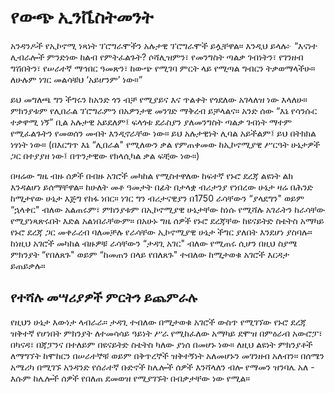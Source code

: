 # የውጭ ኢንቬስትመንት

አንዳንዶች የኢኮኖሚ ነጻነት ፕሮግራሞችን አሉታዊ ፕሮግራሞች ይሏቸዋል። እንዲህ ይላሉ፦ “እናነተ ሊብራሎች ምንድነው ከልብ የምትፈልጉት? ሶሻሊዝምን፣ የመንግስት ጣልቃ ገብነትን፣ የገንዘብ ግሽበትን፣ የሠራተኛ ማኅበር ዓመጽን፣ ከውጭ የሚገባ ምርት ላይ የሚጣል ግብርን ትቃወማላችሁ። ለሁሉም ነገር መልሳቹህ ‘አይሆንም’ ነው።”

ይህ መግለጫ ግን ችግሩን ከአንድ ጎን ብቻ የሚያይና እና ጥልቀት የጎደለው አገላለዝ ነው እላለሁ። ምክንያቱም የሊበራል ፕሮግራምን በአዎንታዊ መንገድ ማቅረብ ይቻላልና። አንድ ሰው “እኔ የሳንሱር ተቃዋሚ ነኝ” ቢል አሉታዊ አይደለም፤ ፍላጎቱ ደራስያን ያለመንግስት ጣልቃ ገብነት ማተም የሚፈልጉትን የመወሰን መብት እንዲኖራቸው ነው። ይህ አሉታዊነት ሊባል አይችልም፤ ይህ በትክክል ነፃነት ነው። (በእርግጥ እኔ “ሊበራል" የሚለውን ቃል የምጠቀመው ከኢኮኖሚያዊ ሥርዓት ሁኔታዎች ጋር በተያያዘ ነው፤ በጥንታዊው የክላሲካል ቃል ፍቺው ነው።)

በዛሬው ግዜ ብዙ ሰዎች በብዙ አገሮች መካከል የሚስተዋለው ከፍተኛ የኑሮ ደረጃ ልዩነት ልክ እንዳልሆነ ይሰማቸዋል። ከሁለት መቶ ዓመታት በፊት በታላቋ ብሪታንያ የነበረው ሁኔታ ዛሬ በሕንድ ከሚታየው ሁኔታ እጅግ የከፋ ነበር። ነገር ግን ብሪታናዊያን በ1750 ራሳቸውን “ያላደግን" ወይም “ኋላቀር" ብለው አልጠሩም፣ ምክንያቱም በኢኮኖሚያዊ ሁኔታቸው ከነሱ የሚሻሉ አገራትን ከራሳቸው የሚያነጻጽሩበት እድል አልነበራቸውም። በአሁኑ ግዜ ሰዎች የኑሮ ደረጃቸው ከዩናይትድ ስቴትስ አማካይ የኑሮ ደረጃ ጋር መቀራረብ ባለመቻሉ የራሳቸው ኢኮኖሚያዊ ሁኔታ ችግር ያለበት እንደሆነ ያስባሉ። ከነዚህ አገሮች መካከል ብዙዎቹ ራሳቸውን “ታዳጊ አገር" ብለው የሚጠሩ ሲሆን በዚህ ስያሜ ምክንያት “የበለጸጉ" ወይም “ከመጠን በላይ የበለጸጉ" ተብለው ከሚታወቁ አገሮች እርዳታ ይጠይቃሉ።

## የተሻሉ መሣሪያዎች ምርትን ይጨምራሉ

የዚህን ሁኔታ እውነታ ላብራራ። ታዳጊ ተብለው በሚታወቁ አገሮች ውስጥ የሚገኘው የኑሮ ደረጃ ዝቅተኛ የሆነበት ምክንያት ለተመሳሳይ ዓይነት ሥራ የሚከፈለው አማካይ ደሞዝ በምዕራብ አውሮፓ፣ በካናዳ፣ በጃፓንና በተለይም በዩናይትድ ስቴትስ ካለው ያነሰ በመሆኑ ነው። ለዚህ ልዩነት ምክንያቶች ለማግኘት ከሞከርን በሠራተኞቹ ወይም በቅጥረኞች ዝቅተኝነት አለመሆኑን መገንዘብ አለብን። በሰሜን አሜሪካ በሚገኙ አንዳንድ የሰራተኛ ቡድኖች ከሌሎች ሰዎች እንሻላለን ብሎ የማመን ዝንባሌ አለ - እሱም ከሌሎች ሰዎች የበለጠ ደመወዝ የሚያገኙት በብቃታቸው ነው የሚል።

